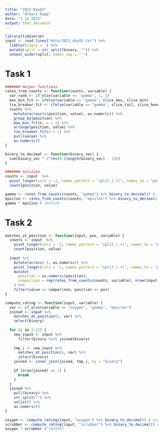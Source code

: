 ```yaml
---
title: "2021-Day03"
author: "Albert Rapp"
date: "3 12 2021"
output: html_document
---
```


```r
library(tidyverse)
input <- read_lines("data/2021_day03.txt") %>% 
  tibble(binary = .) %>% 
  mutate(split = str_split(binary, "")) %>% 
  unnest_wider(split, names_sep = "_")
```

# Task 1

```r
####### Helper functions
rates_from_counts <- function(counts, variable) {
  var_rank <- if_else(variable == "gamma", 1, 2) 
  max_min_fct <- ifelse(variable == "gamma", slice_max, slice_min)
  tie_breaker_fct <- ifelse(variable == "gamma", slice_tail, slice_head)
  counts %>% 
    mutate(across(c(position, value), as.numeric)) %>% 
    group_by(position) %>% 
    max_min_fct(n, n = 1) %>% 
    arrange(position, value) %>% 
    tie_breaker_fct(n = 1) %>% 
    pull(value) %>% 
    as.numeric()
}

binary_to_decimal <- function(binary_vec) {
  sum(binary_vec * 2^rev(0:(length(binary_vec) - 1)))
}

####### Solution
counts <- input  %>% 
  pivot_longer(cols = -1, names_pattern = "split_(.+)", names_to = "position") %>% 
  count(position, value)

gamma <- rates_from_counts(counts, "gamma") %>% binary_to_decimal() # 3529
epsilon <- rates_from_counts(counts, "epsilon") %>% binary_to_decimal() # 566
gamma * epsilon # 1997414
```


# Task 2

```r
matches_at_position <- function(input, pos, variable) {
  counts <- input  %>% 
    pivot_longer(cols = -1, names_pattern = "split_(.+)", names_to = "position") %>% 
    count(position, value)
  
  input %>% 
    mutate(across(-1, as.numeric)) %>% 
    pivot_longer(cols = -1, names_pattern = "split_(.+)", names_to = "position") %>% 
    mutate(
      position = as.numeric(position),
      comparison = rep(rates_from_counts(counts, variable), nrow(input))
    ) %>% 
    filter(value == comparison, position == pos) 
}

compute_rating <- function(input, variable) {
  var <- if_else(variable == "oxygen", "gamma", "epsilon")
  joined <- input %>% 
    matches_at_position(1, var) %>% 
    select(binary)
  
  for (i in 2:12) {
    new_input <- input %>% 
      filter(binary %in% joined$binary)
    
    tmp_i <- new_input %>% 
      matches_at_position(i, var) %>% 
      select(binary)
    joined <- inner_join(joined, tmp_i, by = "binary")
    
    if (nrow(joined) == 1) {
      break
    }
  }
  joined %>% 
    pull(binary) %>% 
    str_split("") %>% 
    unlist() %>% 
    as.numeric()
}

oxygen <- compute_rating(input, "oxygen") %>% binary_to_decimal() # oxygen
scrubber <- compute_rating(input, "scrubber") %>% binary_to_decimal() # 289
oxygen * scrubber # 1032597
```




